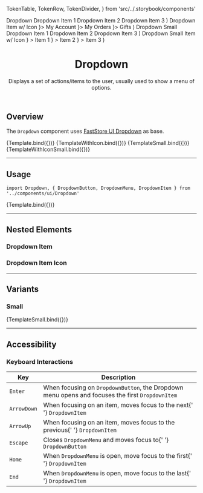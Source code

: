 

  TokenTable,
  TokenRow,
  TokenDivider,
} from 'src/../.storybook/components'

<Meta title="Molecules/Dropdown" component={DropdownMenu} />

  <Dropdown>
    <DropdownButton style={{ padding: '.5rem' }}>
      <span>Dropdown</span>
    </DropdownButton>
    <DropdownMenu {...args}>
      <DropdownItem>Dropdown Item 1</DropdownItem>
      <DropdownItem>Dropdown Item 2</DropdownItem>
      <DropdownItem>Dropdown Item 3</DropdownItem>
    </DropdownMenu>
  </Dropdown>
)

  <Dropdown>
    <DropdownButton style={{ padding: '.5rem' }}>
      <span>Dropdown Item w/ Icon</span>
    </DropdownButton>
    <DropdownMenu {...args}>
      <DropdownItem icon={<Icon name="User" width={24} height={24} />}>
        My Account
      </DropdownItem>
      <DropdownItem icon={<Icon name="Calendar" width={24} height={24} />}>
        My Orders
      </DropdownItem>
      <DropdownItem icon={<Icon name="Gift" width={24} height={24} />}>
        Gifts
      </DropdownItem>
    </DropdownMenu>
  </Dropdown>
)

  <Dropdown>
    <DropdownButton style={{ padding: '.25rem' }}>
      <span>Dropdown Small</span>
    </DropdownButton>
    <DropdownMenu size="small">
      <DropdownItem>Dropdown Item 1</DropdownItem>
      <DropdownItem>Dropdown Item 2</DropdownItem>
      <DropdownItem>Dropdown Item 3</DropdownItem>
    </DropdownMenu>
  </Dropdown>
)

  <Dropdown>
    <DropdownButton style={{ padding: '.25rem' }}>
      <span>Dropdown Small Item w/ Icon</span>
    </DropdownButton>
    <DropdownMenu size="small">
      <DropdownItem
        icon={<Icon name="ArrowElbowDownRight" width={18} height={18} />}
      >
        Item 1
      </DropdownItem>
      <DropdownItem
        icon={<Icon name="ArrowElbowDownRight" width={18} height={18} />}
      >
        Item 2
      </DropdownItem>
      <DropdownItem
        icon={<Icon name="ArrowElbowDownRight" width={18} height={18} />}
      >
        Item 3
      </DropdownItem>
    </DropdownMenu>
  </Dropdown>
)

<header>

# Dropdown

Displays a set of actions/items to the user, usually used to show a menu of options.

</header>

## Overview

The `Dropdown` component uses [FastStore UI Dropdown](https://www.faststore.dev/reference/ui/molecules) as base.

<!-- Dropdown documentation is currently missing on faststore.dev -->

<Canvas>
  <Story name="overview-default">{Template.bind({})}</Story>
  <Story name="overview-default-icon">{TemplateWithIcon.bind({})}</Story>
  <Story name="overview-small">{TemplateSmall.bind({})}</Story>
  <Story name="overview-small-icon">{TemplateWithIconSmall.bind({})}</Story>
</Canvas>

---

## Usage

`import Dropdown, { DropdownButton, DropdownMenu, DropdownItem } from '../components/ui/Dropdown'`

<Canvas>
  <Story name="default">{Template.bind({})}</Story>
</Canvas>

<ArgsTable story="default" />

<TokenTable>
  <TokenRow
    token="--fs-dropdown-menu-bkg-color"
    value="var(--fs-color-tertiary-bkg)"
    isColor
  />
  <TokenRow
    token="--fs-dropdown-menu-border-radius"
    value="var(--fs-border-radius)"
  />
  <TokenRow
    token="--fs-dropdown-menu-box-shadow"
    value="var(--fs-shadow-hover)"
  />
</TokenTable>

---

## Nested Elements

### Dropdown Item

<TokenTable>
  <TokenRow token="--fs-dropdown-item-min-height" value="2.375rem" />
  <TokenRow
    token="--fs-dropdown-item-padding"
    value="var(--fs-spacing-1) var(--fs-spacing-2) var(--fs-spacing-1) var(--fs-spacing-1)"
  />
  <TokenDivider />
  <TokenRow
    token="--fs-dropdown-item-text-size"
    value="var(--fs-text-size-base)"
  />
  <TokenRow
    token="--fs-dropdown-item-text-weight"
    value="var(--fs-text-weight-regular)"
  />
  <TokenDivider />
  <TokenRow
    token="--fs-dropdown-item-color"
    value="var(--fs-color-link)"
    isColor
  />
  <TokenRow
    token="--fs-dropdown-item-bkg-color"
    value="var(--fs-color-tertiary-bkg-light)"
    isColor
  />
  <TokenRow
    token="--fs-dropdown-item-bkg-color-hover"
    value="var(--fs-color-primary-bkg-light)"
    isColor
  />
  <TokenDivider />
  <TokenRow
    token="--fs-dropdown-item-border-bottom-color"
    value="var(--fs-border-color-light)"
  />
</TokenTable>

### Dropdown Item Icon

<TokenTable>
  <TokenRow token="--fs-dropdown-item-icon-min-width" value="1.125rem" />
  <TokenRow
    token="--fs-dropdown-item-icon-margin-right"
    value="var(--fs-spacing-0)"
  />
</TokenTable>

---

## Variants

### Small

<Canvas>
  <Story name="dropdown-menu-small">{TemplateSmall.bind({})}</Story>
</Canvas>

<TokenTable>
  <TokenRow token="--fs-dropdown-item-small-min-height" value="1.75rem" />
  <TokenRow
    token="--fs-dropdown-item-small-padding"
    value="var(--fs-spacing-0) var(--fs-spacing-2) var(--fs-spacing-0) var(--fs-spacing-1)"
  />
  <TokenRow
    token="--fs-dropdown-item-small-text-size"
    value="var(--fs-text-size-1)"
  />
</TokenTable>

---

## Accessibility

### Keyboard Interactions

<section>
  <table className="sbdocs-table-free">
    <thead>
      <tr>
        <th>Key</th>
        <th>Description</th>
      </tr>
    </thead>
    <tbody>
      <tr>
        <td>
          <code>Enter</code>
        </td>
        <td>
          When focusing on <code>DropdownButton</code>, the Dropdown menu opens
          and focuses the first <code>DropdownItem</code>
        </td>
      </tr>
      <tr>
        <td>
          <code>ArrowDown</code>
        </td>
        <td>
          When focusing on an item, moves focus to the next{' '}
          <code>DropdownItem</code>
        </td>
      </tr>
      <tr>
        <td>
          <code>ArrowUp</code>
        </td>
        <td>
          When focusing on an item, moves focus to the previous{' '}
          <code>DropdownItem</code>
        </td>
      </tr>
      <tr>
        <td>
          <code>Escape</code>
        </td>
        <td>
          Closes <code>DropdownMenu</code> and moves focus to{' '}
          <code>DropdownButton</code>
        </td>
      </tr>
      <tr>
        <td>
          <code>Home</code>
        </td>
        <td>
          When <code>DropdownMenu</code> is open, move focus to the first{' '}
          <code>DropdownItem</code>
        </td>
      </tr>
      <tr>
        <td>
          <code>End</code>
        </td>
        <td>
          When <code>DropdownMenu</code> is open, move focus to the last{' '}
          <code>DropdownItem</code>
        </td>
      </tr>
    </tbody>
  </table>
</section>
